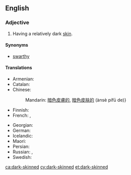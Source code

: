 ==English==

===Adjective===
{{en-adj|head=[[dark]]-[[skinned]]}}

# Having a relatively dark [[skin]].

====Synonyms====
*[[swarthy]]

====Translations====
{{trans-top|having dark skin}}
* Armenian: {{t|hy|թուխ}}
* Catalan: {{t|ca|bru}}
* Chinese:
*: Mandarin: [[暗色]][[皮膚]][[的]], [[暗色]][[皮肤]][[的]] (ànsè pífū de)}
* Finnish: {{t|fi|tummaihoinen}}
* French: {{t+|fr|basané|m}}, {{t+|fr|bronzé|m}}
{{trans-mid}}
* Georgian: {{t|ka|მუქი}}
* German: {{t+|de|dunkelhäutig}}
* Icelandic: {{t|is|hörundsdökkur}}
* Maori: {{t|mi| kiri waitutu}}
* Persian: {{t+|fa|سیاه‌چرده|tr=siyâh-čorde|sc=fa-Arab}}
* Russian: {{t|ru|темноко́жий}}, {{t+|ru|сму́глый}}
* Swedish: {{t+|sv|mörkhyad}}
{{trans-bottom}}

[[ca:dark-skinned]]
[[cy:dark-skinned]]
[[et:dark-skinned]]